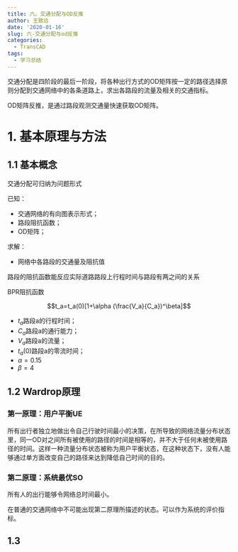 ```yaml
---
title: 六、交通分配与OD反推
author: 王致远
date: '2020-01-16'
slug: 六-交通分配与od反推
categories:
  - TransCAD
tags:
  - 学习总结
---
```


交通分配是四阶段的最后一阶段，将各种出行方式的OD矩阵按一定的路径选择原则分配到交通网络中的各条道路上，求出各路段的流量及相关的交通指标。

OD矩阵反推，是通过路段观测交通量快速获取OD矩阵。

# 1. 基本原理与方法

## 1.1 基本概念

交通分配可归纳为问题形式

已知：

- 交通网络的有向图表示形式；
- 路段阻抗函数；
- OD矩阵；

求解：

- 网络中各路段的交通量及阻抗值

路段的阻抗函数能反应实际道路路段上行程时间与路段有两之间的关系

BPR阻抗函数

$$t_a=t_a(0)[1+\alpha (\frac{V_a}{C_a})^\beta]$$

- $t_a$路段a的行程时间；
- $C_a$路段a的通行能力；
- $V_a$路段a的流量；
- $t_a(0)$路段a的零流时间；
- $\alpha=0.15$
- $\beta=4$

## 1.2 Wardrop原理

### 第一原理：用户平衡UE

所有出行者独立地做出令自己行驶时间最小的决策，在所导致的网络流量分布状态里，同一OD对之间所有被使用的路径的时间是相等的，并不大于任何未被使用路径的时间。这样一种流量分布状态被称为用户平衡状态，在这种状态下，没有人能够通过单方面改变自己的路径来达到降低自己时间的目的。

### 第二原理：系统最优SO

所有人的出行能够令网络总时间最小。

在普通的交通网络中不可能出现第二原理所描述的状态。可以作为系统的评价指标。

## 1.3 




